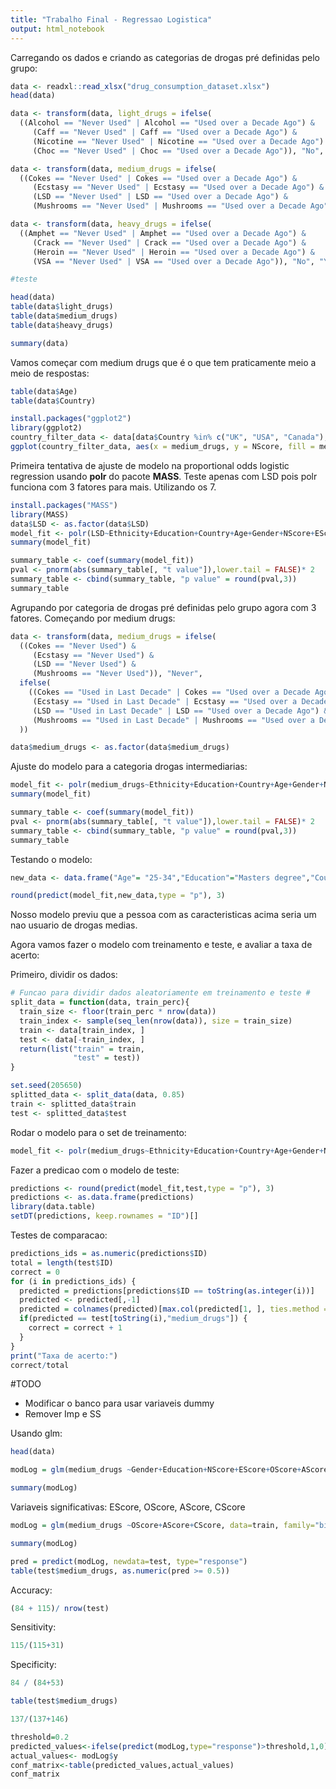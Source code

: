 ```yaml
---
title: "Trabalho Final - Regressao Logistica"
output: html_notebook
---
```


Carregando os dados e criando as categorias de drogas pré definidas pelo grupo:

```r
data <- readxl::read_xlsx("drug_consumption_dataset.xlsx")
head(data)

data <- transform(data, light_drugs = ifelse(
  ((Alcohol == "Never Used" | Alcohol == "Used over a Decade Ago") &
     (Caff == "Never Used" | Caff == "Used over a Decade Ago") &
     (Nicotine == "Never Used" | Nicotine == "Used over a Decade Ago") &
     (Choc == "Never Used" | Choc == "Used over a Decade Ago")), "No", "Yes"))

data <- transform(data, medium_drugs = ifelse(
  ((Cokes == "Never Used" | Cokes == "Used over a Decade Ago") &
     (Ecstasy == "Never Used" | Ecstasy == "Used over a Decade Ago") &
     (LSD == "Never Used" | LSD == "Used over a Decade Ago") &
     (Mushrooms == "Never Used" | Mushrooms == "Used over a Decade Ago")), "No", "Yes"))

data <- transform(data, heavy_drugs = ifelse(
  ((Amphet == "Never Used" | Amphet == "Used over a Decade Ago") &
     (Crack == "Never Used" | Crack == "Used over a Decade Ago") &
     (Heroin == "Never Used" | Heroin == "Used over a Decade Ago") &
     (VSA == "Never Used" | VSA == "Used over a Decade Ago")), "No", "Yes"))

#teste

head(data)
table(data$light_drugs)
table(data$medium_drugs)
table(data$heavy_drugs)

```


```r
summary(data)
```

Vamos começar com medium drugs que é o que tem praticamente meio a meio de respostas:

```r
table(data$Age)
table(data$Country)
```


```r
install.packages("ggplot2")
library(ggplot2)
country_filter_data <- data[data$Country %in% c("UK", "USA", "Canada"),]
ggplot(country_filter_data, aes(x = medium_drugs, y = NScore, fill = medium_drugs)) +   geom_boxplot(size = .75) +   facet_grid(Country ~ Gender, margins = FALSE) +   theme(axis.text.x = element_text(angle = 45, hjust = 1, vjust = 1))
```

Primeira tentativa de ajuste de modelo na proportional odds logistic regression usando **polr** do pacote **MASS**. Teste apenas com LSD pois polr funciona com 3 fatores para mais. Utilizando os 7.

```r
install.packages("MASS")
library(MASS)
data$LSD <- as.factor(data$LSD)
model_fit <- polr(LSD~Ethnicity+Education+Country+Age+Gender+NScore+EScore+OScore+AScore+CScore+Impulsive+SS+light_drugs, data = data, Hess = TRUE)
summary(model_fit)

```

```r
summary_table <- coef(summary(model_fit))
pval <- pnorm(abs(summary_table[, "t value"]),lower.tail = FALSE)* 2
summary_table <- cbind(summary_table, "p value" = round(pval,3))
summary_table
```

Agrupando por categoria de drogas pré definidas pelo grupo agora com 3 fatores. Começando por medium drugs:

```r

data <- transform(data, medium_drugs = ifelse(
  ((Cokes == "Never Used") &
     (Ecstasy == "Never Used") &
     (LSD == "Never Used") &
     (Mushrooms == "Never Used")), "Never", 
  ifelse(
    ((Cokes == "Used in Last Decade" | Cokes == "Used over a Decade Ago") &
     (Ecstasy == "Used in Last Decade" | Ecstasy == "Used over a Decade Ago") &
     (LSD == "Used in Last Decade" | LSD == "Used over a Decade Ago") &
     (Mushrooms == "Used in Last Decade" | Mushrooms == "Used over a Decade Ago")), "Possibly", "Yes")
  ))

data$medium_drugs <- as.factor(data$medium_drugs)

```


Ajuste do modelo para a categoria drogas intermediarias:

```r
model_fit <- polr(medium_drugs~Ethnicity+Education+Country+Age+Gender+NScore+EScore+OScore+AScore+CScore+Impulsive+SS+light_drugs, data = data, Hess = TRUE)
summary(model_fit)
```


```r
summary_table <- coef(summary(model_fit))
pval <- pnorm(abs(summary_table[, "t value"]),lower.tail = FALSE)* 2
summary_table <- cbind(summary_table, "p value" = round(pval,3))
summary_table
```


Testando o modelo:

```r
new_data <- data.frame("Age"= "25-34","Education"="Masters degree","Country"="Other","Gender"="Female","NScore"=30, "EScore"=55, "OScore"=50, "AScore"=60, "CScore"=60, "Impulsive"= 0.19268, "SS"= -0.84637, light_drugs="Yes", "Ethnicity"="White")

round(predict(model_fit,new_data,type = "p"), 3)

```

Nosso modelo previu que a pessoa com as caracteristicas acima seria um nao usuario de drogas medias. 


Agora vamos fazer o modelo com treinamento e teste, e avaliar a taxa de acerto:

Primeiro, dividir os dados:
```r
# Funcao para dividir dados aleatoriamente em treinamento e teste #
split_data = function(data, train_perc){
  train_size <- floor(train_perc * nrow(data))
  train_index <- sample(seq_len(nrow(data)), size = train_size)
  train <- data[train_index, ]
  test <- data[-train_index, ]
  return(list("train" = train,
              "test" = test))
}

set.seed(205650)
splitted_data <- split_data(data, 0.85)
train <- splitted_data$train
test <- splitted_data$test

```

Rodar o modelo para o set de treinamento:
```r
model_fit <- polr(medium_drugs~Ethnicity+Education+Country+Age+Gender+NScore+EScore+OScore+AScore+CScore+Impulsive+SS+light_drugs, data = train, Hess = TRUE)
```

Fazer a predicao com o modelo de teste: 

```r
predictions <- round(predict(model_fit,test,type = "p"), 3)
predictions <- as.data.frame(predictions)
library(data.table)
setDT(predictions, keep.rownames = "ID")[]
```

Testes de comparacao:

```r
predictions_ids = as.numeric(predictions$ID)
total = length(test$ID)
correct = 0
for (i in predictions_ids) {
  predicted = predictions[predictions$ID == toString(as.integer(i))]
  predicted <- predicted[,-1]
  predicted = colnames(predicted)[max.col(predicted[1, ], ties.method = "first")]
  if(predicted == test[toString(i),"medium_drugs"]) {
    correct = correct + 1
  }
}
print("Taxa de acerto:")
correct/total
```


#TODO

- Modificar o banco para usar variaveis dummy
- Remover Imp e SS

Usando glm:

```r
head(data)
```


```r
modLog = glm(medium_drugs ~Gender+Education+NScore+EScore+OScore+AScore+CScore, data=train, family="binomial")

summary(modLog)


```

Variaveis significativas: EScore, OScore, AScore, CScore


```r
modLog = glm(medium_drugs ~OScore+AScore+CScore, data=train, family="binomial")

summary(modLog)

```

```r
pred = predict(modLog, newdata=test, type="response")
table(test$medium_drugs, as.numeric(pred >= 0.5))

```
Accuracy:
```r
(84 + 115)/ nrow(test)
```

Sensitivity: 
```r
115/(115+31)
```

Specificity:
```r
84 / (84+53)
```
```r
table(test$medium_drugs)

```
```r
137/(137+146)
```

```r
threshold=0.2
predicted_values<-ifelse(predict(modLog,type="response")>threshold,1,0)
actual_values<- modLog$y
conf_matrix<-table(predicted_values,actual_values)
conf_matrix
```

